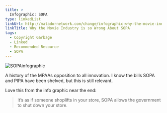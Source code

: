 ```yaml
---
title: >
  Infographic: SOPA
type: linkedList
linkUrl: http://matadornetwork.com/change/infographic-why-the-movie-industry-is-so-wrong-about-sopa/
linkTitle: Why the Movie Industry is so Wrong About SOPA
tags:
  - Copyright Garbage
  - Linked
  - Recommended Resource
  - SOPA
---
```


![SOPAinfographic](http://appleuserpro.com/assets/uploads/SOPAinfographic.jpg "SOPAinfographic.jpg")

A history of the MPAAs opposition to all innovation. I know the bills SOPA and PIPA have been shelved, but this is still relevant.

Love this from the info graphic near the end:

> It’s as if someone shoplifts in your store, SOPA allows the government to shut down your store.
